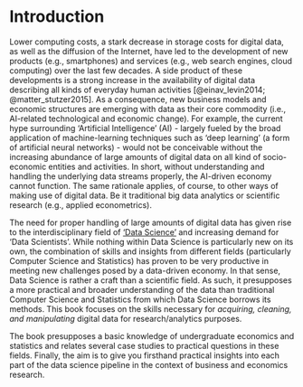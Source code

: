 \mainmatter

# Introduction

Lower computing costs, a stark decrease in storage costs for digital data, as well as the diffusion of the Internet, have led to the development of new products (e.g., smartphones) and services (e.g., web search engines, cloud computing) over the last few decades. A side product of these developments is a strong increase in the availability of digital data describing all kinds of everyday human activities [@einav_levin2014; @matter_stutzer2015]. As a consequence, new business models and economic structures are emerging with data as their core commodity (i.e., AI-related technological and economic change). For example, the current hype surrounding 'Artificial Intelligence' (AI) - largely fueled by the broad application of machine-learning techniques such as 'deep learning' (a form of artificial neural networks) - would not be conceivable without the increasing abundance of large amounts of digital data on all kind of socio-economic entities and activities. In short, without understanding and handling the underlying data streams properly, the AI-driven economy cannot function. The same rationale applies, of course, to other ways of making use of digital data. Be it traditional big data analytics or scientific research (e.g., applied econometrics).


The need for proper handling of large amounts of digital data has given rise to the interdisciplinary field of ['Data Science'](https://en.wikipedia.org/wiki/Data_science) and increasing demand for 'Data Scientists'. While nothing within Data Science is particularly new on its own, the combination of skills and insights from different fields (particularly Computer Science and Statistics) has proven to be very productive in meeting new challenges posed by a data-driven economy. In that sense, Data Science is rather a craft than a scientific field. As such, it presupposes a more practical and broader understanding of the data than traditional Computer Science and Statistics from which Data Science borrows its methods. This book focuses on the skills necessary for *acquiring, cleaning, and manipulating* digital data for research/analytics purposes.

<!-- Maybe self-made figure on skills covered in this book  -->


The book presupposes a basic knowledge of undergraduate economics and statistics and relates several case studies to practical questions in these fields. Finally, the aim is to give you firsthand practical insights into each part of the data science pipeline in the context of business and economics research.







